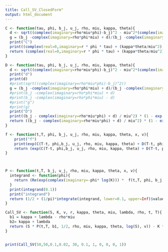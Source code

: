 ```yaml
---
title: Call_SV_ClosedForm"
output: html_document
---
```


```r
C <- function(tau, phi, b_j, u_j, rho, miu, kappa, theta){
  d <- sqrt((complex(imaginary=rho*miu*phi)-b_j)^2 - miu^2*(complex(imaginary=(2*u_j*phi)) - phi^2))
  g = (b_j -complex(imaginary=rho*phi*miu) + d)/(b_j -complex(imaginary=rho*phi*miu) - d)
  print("C")
  print((complex(real=0,imaginary=r * phi * tau) + (kappa*theta/miu^2) * (b_j - complex(imaginary = rho * miu *phi)) + d)*tau - 2*log((1-g*exp(d*tau))/(1-g)))
  return (complex(real=0,imaginary=r * phi * tau) + (kappa*theta/miu^2) * (b_j - complex(imaginary = rho * miu *phi)) + d)*tau - 2*d*tau
}

D <- function(tau, phi, b_j, u_j, rho, miu, kappa, theta){
  d <- sqrt((complex(imaginary=rho*miu*phi)-b_j)^2 - miu^2*(complex(imaginary=(2*u_j*phi)) - phi^2))
  print("d")
  print(d)
  #print(sqrt((complex(imaginary=rho*miu*phi)-b_j)^2))
  g = (b_j -complex(imaginary=rho*phi*miu) + d)/(b_j -complex(imaginary=rho*phi*miu) - d)
  #print(b_j -complex(imaginary=rho*phi*miu) + d)
  #print(b_j -complex(imaginary=rho*phi*miu) - d)
  #print("g")
  #print(g)
  print("D")
  print((b_j - complex(imaginary=rho*miu*phi) + d) / miu^2) * (1 - exp(d*tau))/(1-g*exp(d*tau))
  return ((b_j - complex(imaginary=rho*miu*phi) + d) / miu^2) * (1 - exp(d*tau))/(1-g*exp(d*tau))
}

f <- function(t,T, phi, b_j, u_j, rho, miu, kappa, theta, x, v){
    print("f")
    print(exp(C(T-t, phi,b_j, u_j, rho, miu, kappa, theta) + D(T-t, phi,b_j, u_j, rho, miu, kappa, theta)*v + complex(imaginary=phi*x)))
    return (exp(C(T-t, phi,b_j, u_j, rho, miu, kappa, theta) + D(T-t, phi,b_j, u_j, rho, miu, kappa, theta)*v + complex(imaginary=phi*x)))
}



P <- function(t,T, b_j, u_j, rho, miu, kappa, theta, x, v){
  integrand <- function(phi){
    return (Re(exp(complex(imaginary=-phi* log(K))) *  f(t,T, phi, b_j, u_j, rho, miu, kappa, theta, x, v)/complex(imaginary=phi)))
  }
  print(integrand(0.1))
  print("integrand")
  return (1/2 + (1/pi)*integrate(integrand, lower=0.1, upper=Inf)$value)
}

Call_SV <- function(S, K, v, r, kappa, theta, miu, lambda, rho, t, T){
  b1 = kappa + lambda - rho*miu
  b2= kappa + lambda
  return (S * P(t,T, b1, 1/2, rho, miu, kappa, theta, log(S), v)) - K * exp(-r * (T-t)) * P(t,T, b2,-1/2, rho, miu, kappa, theta, log(S), v)
}


print(Call_SV(50,50,0.1,0.02, 30, 0.1, 1, 0, 0, 0, 1))
```